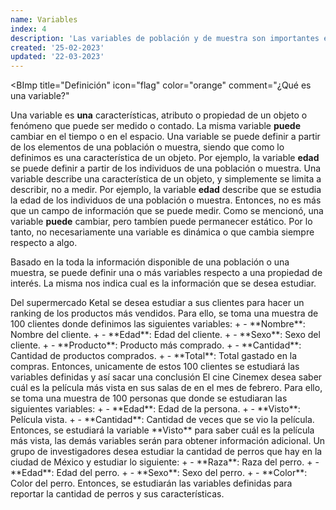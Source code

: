 ```yaml
---
name: Variables
index: 4
description: 'Las variables de población y de muestra son importantes en estadística porque describen las características de los individuos de una población o muestra y se utilizan para calcular medidas estadísticas que proporcionan información sobre la población o inferir las propiedades de la población a partir de una muestra.'
created: '25-02-2023'
updated: '22-03-2023'
---
```


<BImp
  title="Definición"
  icon="flag"
  color="orange"
  comment="¿Qué es una variable?"
>
  Una variable es **una** características, atributo o propiedad de un objeto o
  fenómeno que puede ser medido o contado. La misma variable **puede** cambiar
  en el tiempo o en el espacio.
</BImp>
<BComment type="note">
  Una variable se puede definir a partir de los elementos de una población o
  muestra, siendo que como lo definimos es una característica de un objeto. Por
  ejemplo, la variable **edad** se puede definir a partir de los individuos de
  una población o muestra.
</BComment>
<BComment type="warn">
  Una variable describe una característica de un objeto, y simplemente se limita
  a describir, no a medir. Por ejemplo, la variable **edad** describe que se
  estudia la edad de los individuos de una población o muestra. Entonces, no es
  más que un campo de información que se puede medir.
</BComment>
<BComment type="warn">
  Como se mencionó, una variable **puede** cambiar, pero tambíen puede
  permanecer estático. Por lo tanto, no necesariamente una variable es dinámica
  o que cambia siempre respecto a algo.
</BComment>

Basado en la toda la información disponible de una población o una muestra, se
puede definir una o más variables respecto a una propiedad de interés. La misma
nos indica cual es la información que se desea estudiar.

<BChord title="Ejemplo de variable 🛒" color="yellow" className="mt-3" open>
  Del supermercado Ketal se desea estudiar a sus clientes para hacer un ranking
  de los productos más vendidos. Para ello, se toma una muestra de 100 clientes
  donde definimos las siguientes variables:
  <Balph>
    + - **Nombre**: Nombre del cliente.
    + - **Edad**: Edad del cliente.
    + - **Sexo**: Sexo del cliente.
    + - **Producto**: Producto más comprado.
    + - **Cantidad**: Cantidad de productos comprados.
    + - **Total**: Total gastado en la compras.
  </Balph>
  Entonces, unicamente de estos 100
  clientes se estudiará las variables definidas y así sacar una conclusión

</BChord>

<BChord title="Película más vista 🎞🕶">
  El cine Cinemex desea saber cuál es la película más vista en sus salas de en
  el mes de febrero. Para ello, se toma una muestra de 100 personas que donde se
  estudiaran las siguientes variables:
  <Balph>
    + - **Edad**: Edad de la persona.
    + - **Visto**: Película vista.
    + - **Cantidad**: Cantidad de veces que se vio la película.
  </Balph>
  Entonces, se estudiará la variable **Visto** para saber cuál es la película
  más vista, las demás variables serán para obtener información adicional.

</BChord>

<BChord title="Perros de la ciudad 🦮🐾" color="green" className='mb-3'>
  Un grupo de investigadores desea estudiar la cantidad de perros que hay en la
  ciudad de México y estudiar lo siguiente:
  <Balph>
    + - **Raza**: Raza del perro.
    + - **Edad**: Edad del perro.
    + - **Sexo**: Sexo del perro.
    + - **Color**: Color del perro.
  </Balph>
  Entonces, se estudiarán las variables definidas para reportar la cantidad de perros
  y sus características.

</BChord>
